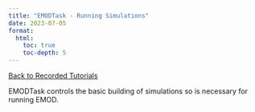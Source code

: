 ```yaml
---
title: "EMODTask - Running Simulations"
date: 2023-07-05
format: 
  html: 
    toc: true
    toc-depth: 5
---
```

[[Back to Recorded Tutorials](../recorded_tutorials.qmd)]{.aside}

EMODTask controls the basic building of simulations so is necessary for running EMOD. 